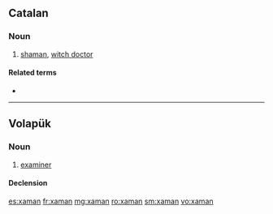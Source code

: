 ==Catalan==
{{wikipedia|lang=ca}}

===Noun===
{{ca-noun|m}}

# [[shaman]], [[witch doctor]]

====Related terms====
* {{l|ca|xamanisme}}

----

==Volapük==

===Noun===
{{vo-noun}}

# [[examiner]]

====Declension====
{{vo-decl-noun}}

[[es:xaman]]
[[fr:xaman]]
[[mg:xaman]]
[[ro:xaman]]
[[sm:xaman]]
[[vo:xaman]]